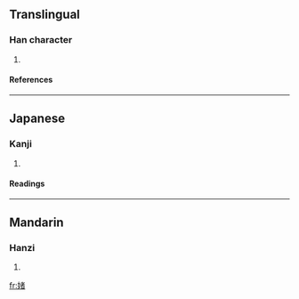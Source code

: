 ==Translingual==
===Han character===
{{Han char|rn=38|rad=女|as=09|sn=12|four=4446<sub>0</sub>|canj=女十大日 (VJKA)}}
# {{defn|Han|sort=女09}}
====References====
{{Han ref|kx=0266.300|dkj=06491|hdz=21063.110|uh=5A8E|ud=23182|bh=D4E3|bd=54499}}
----
==Japanese==
===Kanji===
{{ja-kanji|grade=|rs=女09}}
# {{defn|Japanese}} 
====Readings====
{{ja-readings|on=[[そ]] (so)|kun=}}
----
==Mandarin==
===Hanzi===
{{cmn-hanzi|pin=[[jiě]] ([[jie3]])|wg=chieh<sup>3</sup>}}
# {{defn|Mandarin}}

[[fr:媎]]